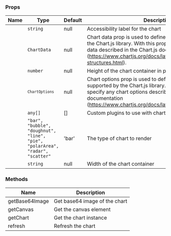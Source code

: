 
### Props

| Name | Type | Default | Description |
| ---- | ---- | ------- | ----------- |
| <TkBadge label="accessibilityLabel" variant="primary" size="large" type="filledlight"/> | <code>string</code> | null | Accessibility label for the chart |
| <TkBadge label="data" variant="primary" size="large" type="filledlight"/> | <code>ChartData</code> | null | Chart data prop is used to define chart data supported by the Chart.js library. With this prop, you can specify chart data described in the Chart.js documentation (https://www.chartjs.org/docs/latest/general/data-structures.html). |
| <TkBadge label="height" variant="primary" size="large" type="filledlight"/> | <code>number</code> | null | Height of the chart container in pixels |
| <TkBadge label="options" variant="primary" size="large" type="filledlight"/> | <code>`ChartOptions`</code> | null | Chart options prop is used to define chart options supported by the Chart.js library. With this prop, you can specify any chart options described in the Chart.js documentation (https://www.chartjs.org/docs/latest/general/options.html). |
| <TkBadge label="plugins" variant="primary" size="large" type="filledlight"/> | <code>any[]</code> | [] | Custom plugins to use with chart |
| <TkBadge label="type" variant="primary" size="large" type="filledlight"/> | <code>"bar", "bubble", "doughnut", "line", "pie", "polarArea", "radar", "scatter"</code> | 'bar' | The type of chart to render |
| <TkBadge label="width" variant="primary" size="large" type="filledlight"/> | <code>string</code> | null | Width of the chart container |

### Methods

| Name | Description |
| ---- | ----------- |
| getBase64Image | Get base64 image of the chart |
| getCanvas | Get the canvas element |
| getChart | Get the chart instance |
| refresh | Refresh the chart |
